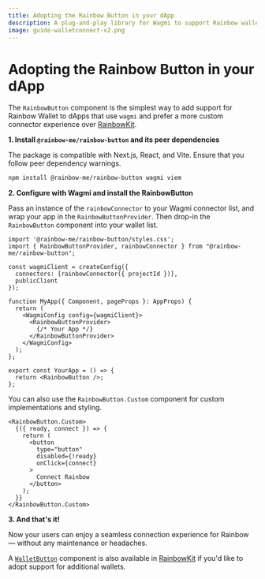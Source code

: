 ```yaml
---
title: Adopting the Rainbow Button in your dApp
description: A plug-and-play library for Wagmi to support Rainbow wallets in your dApp
image: guide-walletconnect-v2.png
---
```


# Adopting the Rainbow Button in your dApp

The `RainbowButton` component is the simplest way to add support for Rainbow Wallet to dApps that use `wagmi` and prefer a more custom connector experience over [RainbowKit](https://www.rainbowkit.com/docs/installation).

**1. Install `@rainbow-me/rainbow-button` and its peer dependencies**

The package is compatible with Next.js, React, and Vite. Ensure that you follow peer dependency warnings.

```bash
npm install @rainbow-me/rainbow-button wagmi viem
```

**2. Configure with Wagmi and install the RainbowButton**

Pass an instance of the `rainbowConnector` to your Wagmi connector list, and wrap your app in the `RainbowButtonProvider`. Then drop-in the `RainbowButton` component into your wallet list.

```tsx
import '@rainbow-me/rainbow-button/styles.css';
import { RainbowButtonProvider, rainbowConnector } from "@rainbow-me/rainbow-button";

const wagmiClient = createConfig({
  connectors: [rainbowConnector({ projectId })],
  publicClient
});

function MyApp({ Component, pageProps }: AppProps) {
  return (
    <WagmiConfig config={wagmiClient}>
      <RainbowButtonProvider>
        {/* Your App */}
      </RainbowButtonProvider>
    </WagmiConfig>
  );
};

export const YourApp = () => {
  return <RainbowButton />;
};
```

You can also use the `RainbowButton.Custom` component for custom implementations and styling.

```tsx
<RainbowButton.Custom>
  {({ ready, connect }) => {
    return (
      <button
        type="button"
        disabled={!ready}
        onClick={connect}
      >
        Connect Rainbow
      </button>
    );
  }}
</RainbowButton.Custom>
```

**3. And that's it!**

Now your users can enjoy a seamless connection experience for Rainbow — without any maintenance or headaches.

A [`WalletButton`](https://www.rainbowkit.com/docs/wallet-button) component is also available in [RainbowKit](https://www.rainbowkit.com/docs/installation) if you'd like to adopt support for additional wallets.
